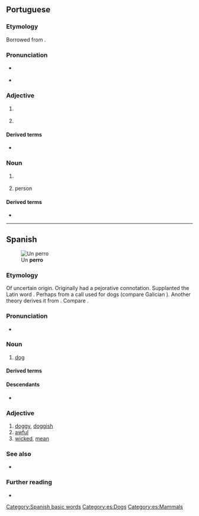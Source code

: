 {{also|Perro|pero|però}}
==Portuguese==

===Etymology===
Borrowed from {{bor|pt|es|perro||dog}}.

===Pronunciation===
* {{a|Portugal|Brazil}} {{IPA|pt|/ˈpe.ʁu/}}
* {{hyphenation|pt|per|ro}}

===Adjective===
{{pt-adj|perr|o}}

# {{l|en|stiff}} {{gloss|of an object, rigid, hard to bend, inflexible}}
#: {{syn|pt|emperrado}}
#: {{ux|pt|A porta está '''perra''', não a consigo abrir.|The door is '''stuck''', I can't open it.}}
# {{l|en|stubborn}}
#: {{syn|pt|teimoso}}

====Derived terms====
* {{l|pt|emperrar}}

===Noun===
{{pt-noun|m|s}}

# {{lb|pt|rare}} {{l|en|dog}}
#: {{syn|pt|cão|cachorro}}
# {{lb|pt|figurative}} {{l|en|mischievous}} person

====Derived terms====
* {{l|pt|aperrear||to provoke a dog}}

----

==Spanish==
[[File:Anabel orla do fila.jpg|thumb|Un '''perro''']]
===Etymology===
Of uncertain origin. Originally had a pejorative connotation. Supplanted the Latin word {{m|es|can}}. Perhaps from a call used for dogs (compare Galician {{m|ga|apurrar||set the dogs on}}). Another theory derives it from {{etyl|xib|es}}. Compare {{cog|ast|perru}}.

===Pronunciation===
* {{es-IPA}}

===Noun===
{{es-noun|m|f=perra}}

# [[dog]]
#: {{syn|es|can|q1=formal|chucho|q2=colloquial}}
#: {{hypo|es|cachorro|quiltro}}

====Derived terms====
{{der3|es|a cara de perro|a otro perro con ese hueso|aperrar|aperrear|atar los perros con longaniza|día de perros|echar los perros|emperrarse|humor de perros|más raro que un perro verde|noche de perros|perra|perrada|perrear|perrera|perrero|perillo|perrito|perro ladrador, poco mordedor|perro que no camina, no encuentra hueso|perro faldero|perro viejo|perruno}}

====Descendants====
* {{desc|pt|perro|bor=1}}

===Adjective===
{{es-adj|f=perra}}

# [[doggy]], [[doggish]]
# [[awful]]
# [[wicked]], [[mean]]

===See also===
* {{l|es|pichicho}}

===Further reading===
* {{R:DRAE}}

[[Category:Spanish basic words]]
[[Category:es:Dogs]]
[[Category:es:Mammals]]